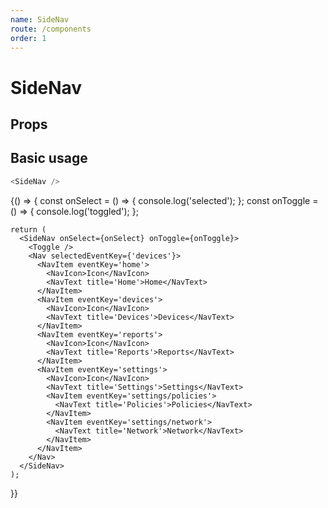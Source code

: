 ```yaml
---
name: SideNav
route: /components
order: 1
---
```



# SideNav

## Props

<Props of={SideNav} />

## Basic usage

```js
<SideNav />
```

<Playground>
  {() => {
    const onSelect = () => {
      console.log('selected');
    };
    const onToggle = () => {
      console.log('toggled');
    };

    return (
      <SideNav onSelect={onSelect} onToggle={onToggle}>
        <Toggle />
        <Nav selectedEventKey={'devices'}>
          <NavItem eventKey='home'>
            <NavIcon>Icon</NavIcon>
            <NavText title='Home'>Home</NavText>
          </NavItem>
          <NavItem eventKey='devices'>
            <NavIcon>Icon</NavIcon>
            <NavText title='Devices'>Devices</NavText>
          </NavItem>
          <NavItem eventKey='reports'>
            <NavIcon>Icon</NavIcon>
            <NavText title='Reports'>Reports</NavText>
          </NavItem>
          <NavItem eventKey='settings'>
            <NavIcon>Icon</NavIcon>
            <NavText title='Settings'>Settings</NavText>
            <NavItem eventKey='settings/policies'>
              <NavText title='Policies'>Policies</NavText>
            </NavItem>
            <NavItem eventKey='settings/network'>
              <NavText title='Network'>Network</NavText>
            </NavItem>
          </NavItem>
        </Nav>
      </SideNav>
    );

}}

</Playground>
